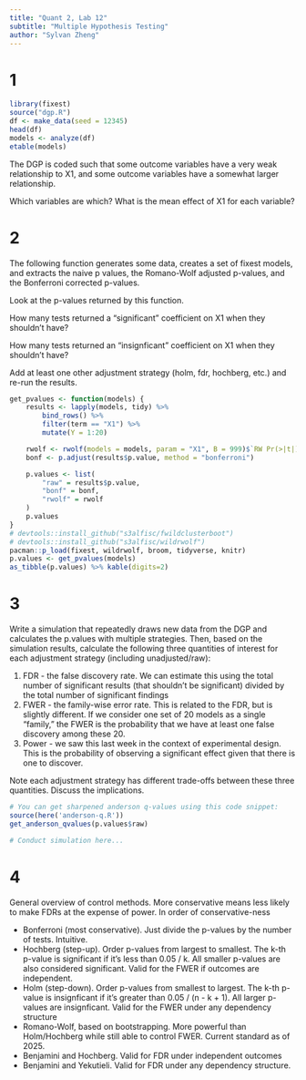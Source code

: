 ```yaml
---
title: "Quant 2, Lab 12"
subtitle: "Multiple Hypothesis Testing"
author: "Sylvan Zheng"
---
```


# 1 

```r
library(fixest)
source("dgp.R")
df <- make_data(seed = 12345)
head(df)
models <- analyze(df)
etable(models)
```

The DGP is coded such that some outcome variables have a very weak relationship to X1, and some outcome variables have a somewhat larger relationship.

Which variables are which? What is the mean effect of X1 for each variable?

# 2

The following function generates some data, creates a set of fixest models,
and extracts the naive p values, the Romano-Wolf adjusted p-values, and the 
Bonferroni corrected p-values.

Look at the p-values returned by this function. 

How many tests returned a "significant" coefficient on X1 when they shouldn't have?

How many tests returned an "insignficant" coefficient on X1 when they shouldn't have?

Add at least one other adjustment strategy (holm, fdr, hochberg, etc.) and re-run the results.

```r
get_pvalues <- function(models) {
    results <- lapply(models, tidy) %>%
        bind_rows() %>%
        filter(term == "X1") %>%
        mutate(Y = 1:20)

    rwolf <- rwolf(models = models, param = "X1", B = 999)$`RW Pr(>|t|)`
    bonf <- p.adjust(results$p.value, method = "bonferroni")

    p.values <- list(
        "raw" = results$p.value,
        "bonf" = bonf,
        "rwolf" = rwolf
    )
    p.values
}
# devtools::install_github("s3alfisc/fwildclusterboot")
# devtools::install_github("s3alfisc/wildrwolf")
pacman::p_load(fixest, wildrwolf, broom, tidyverse, knitr)
p.values <- get_pvalues(models)
as_tibble(p.values) %>% kable(digits=2)
```

# 3

Write a simulation that repeatedly draws new data from the DGP and calculates the p.values with multiple strategies. Then, based on the simulation results, calculate the following three quantities of interest for each adjustment strategy (including unadjusted/raw):

1. FDR - the false discovery rate. We can estimate this using the total number of significant results (that shouldn't be significant) divided by the total number of significant findings 
2. FWER - the family-wise error rate. This is related to the FDR, but is slightly different. If we consider one set of 20 models as a single "family," the FWER is the probability that we have at least one false discovery among these 20. 
3. Power - we saw this last week in the context of experimental design. This is the probability of observing a significant effect given that there is one to discover.

Note each adjustment strategy has different trade-offs between these three quantities. Discuss the implications.

```r
# You can get sharpened anderson q-values using this code snippet:
source(here('anderson-q.R'))
get_anderson_qvalues(p.values$raw)
```

```r
# Conduct simulation here...
```

# 4

General overview of control methods. More conservative means less likely to make FDRs at the expense of power. In order of conservative-ness

- Bonferroni (most conservative). Just divide the p-values by the number of tests. Intuitive.
- Hochberg (step-up). Order p-values from largest to smallest. The k-th p-value is significant if it's less than 0.05 / k. All smaller p-values are also considered significant. Valid for the FWER if outcomes are independent.
- Holm (step-down). Order p-values from smallest to largest. The k-th p-value is insignficant if it's greater than 0.05 / (n - k + 1). All larger p-values are insignficant. Valid for the FWER under any dependency structure
- Romano-Wolf, based on bootstrapping. More powerful than Holm/Hochberg while still able to control FWER. Current standard as of 2025.
- Benjamini and Hochberg. Valid for FDR under independent outcomes
- Benjamini and Yekutieli. Valid for FDR under any dependency structure.